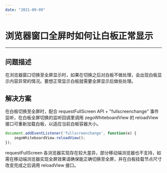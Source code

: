 ```yaml
---
date: "2021-09-09"
---
```

# 浏览器窗口全屏时如何让白板正常显示
---

## 问题描述
在浏览器窗口切换至全屏显示时，如果在切换之后对白板不做处理，会出现白板显示内容异常的情况。要想正常显示白板就需要全屏显示后做些处理。

## 解决方案
在白板切换至全屏时，配合 requestFullScreen API + "fullscreenchange" 事件监听，在白板全屏切换的监听回调里调用 zegoWhiteboardView 的 reloadView 接口可重新加载白板，以适应当前白板容器大小。

```js
document.addEventListener('fullscreenchange', function(e) {
    zegoWhiteboardView.reloadView();
});
```

<div class="mk-warning">

requestFullScreen 各浏览器实现存在较大差异，部分移动端浏览器也不支持，如需在移动端浏览器实现全屏效果请确保能正确切换至全屏，并在白板挂载节点尺寸改变完成之后调用 reloadView 接口。

</div>



